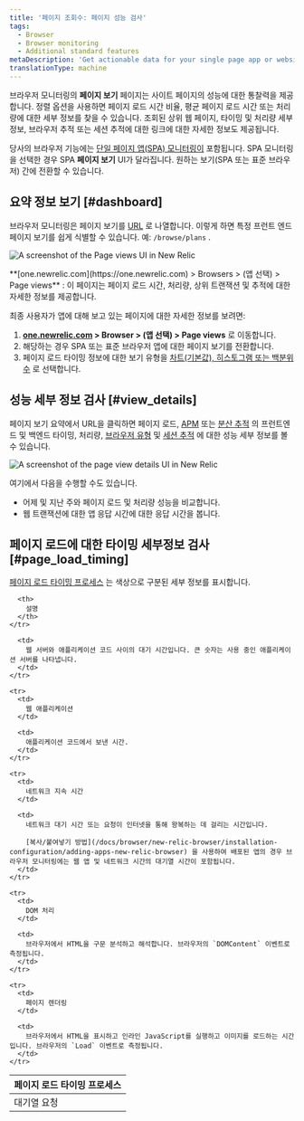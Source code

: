 ```yaml
---
title: '페이지 조회수: 페이지 성능 검사'
tags:
  - Browser
  - Browser monitoring
  - Additional standard features
metaDescription: 'Get actionable data for your single page app or website''s performance, timing, throughput, page loads, and more with our Page views UI for browser monitoring.'
translationType: machine
---
```




브라우저 모니터링의 **페이지 보기** 페이지는 사이트 페이지의 성능에 대한 통찰력을 제공합니다. 정렬 옵션을 사용하면 페이지 로드 시간 비율, 평균 페이지 로드 시간 또는 처리량에 대한 세부 정보를 찾을 수 있습니다. 조회된 상위 웹 페이지, 타이밍 및 처리량 세부 정보, 브라우저 추적 또는 세션 추적에 대한 링크에 대한 자세한 정보도 제공됩니다.

당사의 브라우저 기능에는 [단일 페이지 앱(SPA) 모니터링이](/docs/browser/single-page-app-monitoring/get-started/welcome-single-page-app-monitoring) 포함됩니다. SPA 모니터링을 선택한 경우 SPA **페이지 보기** UI가 달라집니다. 원하는 보기(SPA 또는 표준 브라우저) 간에 전환할 수 있습니다.

## 요약 정보 보기 [#dashboard]

브라우저 모니터링은 페이지 보기를 [URL](/docs/browser/new-relic-browser/getting-started/url-whitelists-grouping-browser-metrics) 로 나열합니다. 이렇게 하면 특정 프런트 엔드 페이지 보기를 쉽게 식별할 수 있습니다. 예: `/browse/plans` .

<img
  title="Page views UI overview"
  alt="A screenshot of the Page views UI in New Relic"
  src={pageview01Overview1}
/>

<figcaption>
  **[one.newrelic.com](https://one.newrelic.com) > Browsers > (앱 선택) > Page views** : 이 페이지는 페이지 로드 시간, 처리량, 상위 트랜잭션 및 추적에 대한 자세한 정보를 제공합니다.
</figcaption>

최종 사용자가 앱에 대해 보고 있는 페이지에 대한 자세한 정보를 보려면:

1. **[one.newrelic.com](https://one.newrelic.com) > Browser > (앱 선택) > Page views** 로 이동합니다.
2. 해당하는 경우 SPA 또는 표준 브라우저 앱에 대한 페이지 보기를 전환합니다.
3. 페이지 로드 타이밍 정보에 대한 보기 유형을 [차트(기본값), 히스토그램 또는 백분위수](/docs/apm/apm-ui-pages/monitoring/response-time-chart-types-apm-browser/) 로 선택합니다.

## 성능 세부 정보 검사 [#view_details]

페이지 보기 요약에서 URL을 클릭하면 페이지 로드, [APM](/docs/apm/apm-ui-pages/features/request-queuing-tracking-front-end-time/) 또는 [분산 추적](/docs/distributed-tracing/ui-data/understand-use-distributed-tracing-ui) 의 프런트엔드 및 백엔드 타이밍, 처리량, [브라우저 유형](/docs/browser/new-relic-browser/additional-standard-features/browsers-problem-patterns-type-or-platform) 및 [세션 추적](/docs/browser/browser-monitoring/browser-pro-features/session-traces-explore-webpages-life-cycle) 에 대한 성능 세부 정보를 볼 수 있습니다.

<img
  title="Page view details"
  alt="A screenshot of the page view details UI in New Relic"
  src={pageviewDetails}
/>

여기에서 다음을 수행할 수도 있습니다.

* 어제 및 지난 주와 페이지 로드 및 처리량 성능을 비교합니다.
* 웹 트랜잭션에 대한 앱 응답 시간에 대한 응답 시간을 봅니다.

## 페이지 로드에 대한 타이밍 세부정보 검사 [#page_load_timing]

[페이지 로드 타이밍 프로세스](/docs/browser/new-relic-browser/page-load-timing-resources/page-load-timing-process) 는 색상으로 구분된 세부 정보를 표시합니다.

<table>
  <thead>
    <tr>
      <th style={{ width: "200px" }}>
        페이지 로드 타이밍 프로세스
      </th>

      <th>
        설명
      </th>
    </tr>
  </thead>

  <tbody>
    <tr>
      <td>
        대기열 요청
      </td>

      <td>
        웹 서버와 애플리케이션 코드 사이의 대기 시간입니다. 큰 숫자는 사용 중인 애플리케이션 서버를 나타냅니다.
      </td>
    </tr>

    <tr>
      <td>
        웹 애플리케이션
      </td>

      <td>
        애플리케이션 코드에서 보낸 시간.
      </td>
    </tr>

    <tr>
      <td>
        네트워크 지속 시간
      </td>

      <td>
        네트워크 대기 시간 또는 요청이 인터넷을 통해 왕복하는 데 걸리는 시간입니다.

        [복사/붙여넣기 방법](/docs/browser/new-relic-browser/installation-configuration/adding-apps-new-relic-browser) 을 사용하여 배포된 앱의 경우 브라우저 모니터링에는 웹 앱 및 네트워크 시간의 대기열 시간이 포함됩니다.
      </td>
    </tr>

    <tr>
      <td>
        DOM 처리
      </td>

      <td>
        브라우저에서 HTML을 구문 분석하고 해석합니다. 브라우저의 `DOMContent` 이벤트로 측정됩니다.
      </td>
    </tr>

    <tr>
      <td>
        페이지 렌더링
      </td>

      <td>
        브라우저에서 HTML을 표시하고 인라인 JavaScript를 실행하고 이미지를 로드하는 시간입니다. 브라우저의 `Load` 이벤트로 측정됩니다.
      </td>
    </tr>
  </tbody>
</table>
